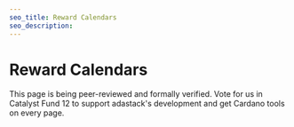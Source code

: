 ```yaml
---
seo_title: Reward Calendars
seo_description:
---
```


# Reward Calendars

This page is being peer-reviewed and formally verified. Vote for us in Catalyst Fund 12 to support adastack's development and get Cardano tools on every page.
